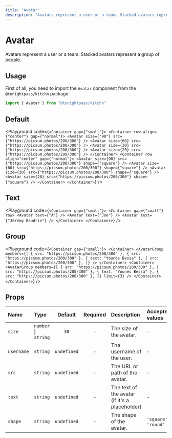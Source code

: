```yaml
---
title: "Avatar"
description: "Avatars represent a user or a team. Stacked avatars represent a group of people."
---
```



# Avatar

Avatars represent a user or a team. Stacked avatars represent a group of people.

## Usage

First of all, you need to import the `Avatar` component from the `@tonightpass/kitchn` package.

```js
import { Avatar } from "@tonightpass/kitchn"
```

## Default

<Playground
  code={`
<Container gap={"small"}>
  <Container row align={"center"} gap={"normal"}>
    <Avatar size={"90"} src={"https://picsum.photos/200/300"} />
    <Avatar size={60} src={"https://picsum.photos/200/300"} />
    <Avatar size={30} src={"https://picsum.photos/200/300"} />
    <Avatar size={20} src={"https://picsum.photos/200/300"} />
  </Container>
  <Container row align="center" gap={"normal"}>
    <Avatar size={90} src={"https://picsum.photos/200/300"} shape={"square"} />
    <Avatar size={60} src={"https://picsum.photos/200/300"} shape={"square"} />
    <Avatar size={30} src={"https://picsum.photos/200/300"} shape={"square"} />
    <Avatar size={20} src={"https://picsum.photos/200/300"} shape={"square"} />
  </Container>
</Container>
`}
/>

## Text

<Playground
  code={`
<Container gap={"small"}>
  <Container gap={"small"} row>
    <Avatar text={"A"} />
    <Avatar text={"Joe"} />
    <Avatar text={"Jérémy Baudrin"} />
  </Container>
</Container>
`}
/>

## Group

<Playground
  code={`
<Container gap={"small"}>
  <Container>
    <AvatarGroup
      members={[
        { src: "https://picsum.photos/200/300" },
        { src: "https://picsum.photos/200/300" },
        { text: "Younès Bessa" },
        { src: "https://picsum.photos/200/300" },
      ]}
    />
  </Container>
  <Container>
    <AvatarGroup
      members={[
        { src: "https://picsum.photos/200/300" },
        { src: "https://picsum.photos/200/300" },
        { text: "Younès Bessa" },
        { src: "https://picsum.photos/200/300" },
      ]}
      limit={3}
    />
  </Container>
</Container>
`}
/>

## Props

| Name | Type | Default | Required | Description | Accepted values |
| :--- | :--- | :-----: | :------: | :---------- | :-------------- |
| `size` | `number` \| `string` | `30` | - | The size of the avatar. | - |
| `username` | `string` | `undefined` | - | The username of the user. | - |
| `src` | `string` | `undefined` | - | The URL or path of the avatar. | - |
| `text` | `string` | `undefined` | - | The text of the avatar (if it's a placeholder) | - |
| `shape` | `string` | `undefined` | - | The shape of the avatar. | `'square'` \| `'round'` |